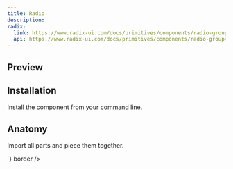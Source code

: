 ```yaml
---
title: Radio
description: 
radix:
  link: https://www.radix-ui.com/docs/primitives/components/radio-group
  api: https://www.radix-ui.com/docs/primitives/components/radio-group#api-reference
---
```

## Preview

<Preview>
  <Flex
    css={{
      flexDirection: "column",
      alignItems: "center",
      gap: "$3",
    }}
  >
  <Radio defaultValue="1">
    <Radio.Item value="1" css={{ marginRight: '$5' }} />
    <Radio.Item value="2" size="2" css={{ marginRight: '$5' }} />
  </Radio>
  </Flex>
</Preview>

## Installation

Install the component from your command line.

<LiveProvider>
    <LiveEditor code={`npm install @odpf/apsara`} border/>
</LiveProvider>


## Anatomy
Import all parts and piece them together.

<LiveProvider>
    <LiveEditor code={`

<Radio defaultValue="1">
  <Radio.Item value="1" css={{ marginRight: '$5' }} />
  <Radio.Item value="2" size="2" css={{ marginRight: '$5' }} />
</Radio>
`} border />
</LiveProvider>
